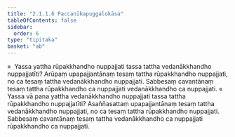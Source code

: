 ```yaml
---
title: "2.1.1.6 Paccanīkapuggalokāsa"
tableOfContents: false
sidebar:
  order: 6
type: "tipitaka"
basket: "ab"
---
```



<DynamicBreadcrumb />

<Division number="55">

<Paragraph number="508">
»  Yassa yattha rūpakkhandho nuppajjati tassa tattha vedanākkhandho nuppajjatīti?
</Paragraph>

<Paragraph number="509">
Arūpaṃ upapajjantānaṃ tesaṃ tattha rūpakkhandho nuppajjati, no ca tesaṃ tattha vedanākkhandho nuppajjati. Sabbesaṃ cavantānaṃ tesaṃ tattha rūpakkhandho ca nuppajjati vedanākkhandho ca nuppajjati.
</Paragraph>

<Paragraph number="510">
«  Yassa vā pana yattha vedanākkhandho nuppajjati tassa tattha rūpakkhandho nuppajjatīti?
</Paragraph>

<Paragraph number="511">
Asaññasattaṃ upapajjantānaṃ tesaṃ tattha vedanākkhandho nuppajjati, no ca tesaṃ tattha rūpakkhandho nuppajjati. Sabbesaṃ cavantānaṃ tesaṃ tattha vedanākkhandho ca nuppajjati rūpakkhandho ca nuppajjati.
</Paragraph>
</Division>